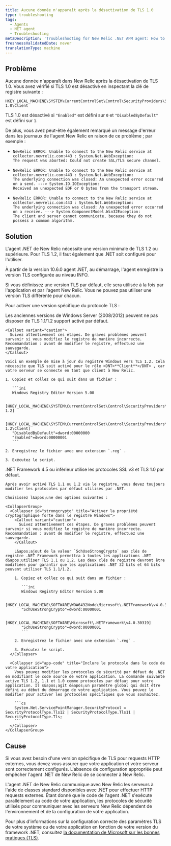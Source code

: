 ```yaml
---
title: Aucune donnée n'apparaît après la désactivation de TLS 1.0
type: troubleshooting
tags:
  - Agents
  - NET agent
  - Troubleshooting
metaDescription: 'Troubleshooting for New Relic .NET APM agent: How to configure your TLS protocol preferences for your .NET application and environment.'
freshnessValidatedDate: never
translationType: machine
---
```


## Problème

Aucune donnée n&apos;apparaît dans New Relic après la désactivation de TLS 1.0. Vous avez vérifié si TLS 1.0 est désactivé en inspectant la clé de registre suivante :

```
HKEY_LOCAL_MACHINE\SYSTEM\CurrentControlSet\Control\SecurityProviders\SCHANNEL\Protocols\TLS 1.0\Client
```

TLS 1.0 est désactivé si `"Enabled"` est défini sur `0` et `"DisabledByDefault"` est défini sur `1`.

De plus, vous avez peut-être également remarqué un message d&apos;erreur dans les journaux de l&apos;agent New Relic en raison de ce problème ; par exemple :

* ```
  NewRelic ERROR: Unable to connect to the New Relic service at collector.newrelic.com:443 : System.Net.WebException: 
  The request was aborted: Could not create SSL/TLS secure channel.
  ```
* ```
  NewRelic ERROR: Unable to connect to the New Relic service at collector.newrelic.com:443 : System.Net.WebException: 
  The underlying connection was closed: An unexpected error occurred on a send. ---> System.IO.IOException: 
  Received an unexpected EOF or 0 bytes from the transport stream.
  ```
* ```
  NewRelic ERROR: Unable to connect to the New Relic service at collector.newrelic.com:443 : System.Net.WebException: 
  The underlying connection was closed: An unexpected error occurred on a receive. ---> System.ComponentModel.Win32Exception: 
  The client and server cannot communicate, because they do not possess a common algorithm.
  ```

## Solution

L&apos;agent .NET de New Relic nécessite une version minimale de TLS 1.2 ou supérieure. Pour TLS 1.2, il faut également que .NET soit configuré pour l&apos;utiliser.

À partir de la version 10.6.0 agent .NET, au démarrage, l&apos;agent enregistre la version TLS configurée au niveau INFO.

<Callout variant="important">
  Si vous définissez une version TLS par défaut, elle sera utilisée à la fois par l&apos;application et par l&apos;agent New Relic. Vous ne pouvez pas utiliser une version TLS différente pour chacun.
</Callout>

Pour activer une version spécifique du protocole TLS :

<CollapserGroup>
  <Collapser id="windows-registry" title="Étape 1. Activez les protocoles TLS dans le registre Windows.">
    Les anciennes versions de Windows Server (2008/2012) peuvent ne pas disposer de TLS 1.1/1.2 support activé par défaut.

    <Callout variant="caution">
      Suivez attentivement ces étapes. De graves problèmes peuvent survenir si vous modifiez le registre de manière incorrecte. Recommandation : avant de modifier le registre, effectuez une sauvegarde.
    </Callout>

    Voici un exemple de mise à jour du registre Windows vers TLS 1.2. Cela nécessite que TLS soit activé pour le rôle <DNT>**Client**</DNT> , car votre serveur se connecte en tant que client à New Relic.

    1. Copiez et collez ce qui suit dans un fichier :

       ```ini
       Windows Registry Editor Version 5.00

       [HKEY_LOCAL_MACHINE\SYSTEM\CurrentControlSet\Control\SecurityProviders\SCHANNEL\Protocols\TLS 1.2]

       [HKEY_LOCAL_MACHINE\SYSTEM\CurrentControlSet\Control\SecurityProviders\SCHANNEL\Protocols\TLS 1.2\Client]
       "DisabledByDefault"=dword:00000000
       "Enabled"=dword:00000001
       ```

    2. Enregistrez le fichier avec une extension `.reg` .

    3. Exécutez le script.
  </Collapser>

  <Collapser id="windows-registry" title="Étape 2. Activer les protocoles par défaut .NET">
    .NET Framework 4.5 ou inférieur utilise les protocoles SSL v3 et TLS 1.0 par défaut.

    Après avoir activé TLS 1.1 ou 1.2 via le registre, vous devez toujours modifier les protocoles par défaut utilisés par .NET.

    Choisissez l&apos;une des options suivantes :

    <CollapserGroup>
      <Collapser id="strongcrypto" title="Activer la propriété cryptographique forte dans le registre Windows">
        <Callout variant="caution">
          Suivez attentivement ces étapes. De graves problèmes peuvent survenir si vous modifiez le registre de manière incorrecte. Recommandation : avant de modifier le registre, effectuez une sauvegarde.
        </Callout>

        L&apos;ajout de la valeur `SchUseStrongCrypto` aux clés de registre .NET Framework permettra à toutes les applications .NET d&apos;utiliser TLS 1.1 ou 1.2. Les deux clés de registre devront être modifiées pour garantir que les applications .NET 32 bits et 64 bits peuvent utiliser TLS 1.1/1.2.

        1. Copiez et collez ce qui suit dans un fichier :

           ```ini
           Windows Registry Editor Version 5.00

           [HKEY_LOCAL_MACHINE\SOFTWARE\WOW6432Node\Microsoft\.NETFramework\v4.0.30319] 
           "SchUseStrongCrypto"=dword:00000001

           [HKEY_LOCAL_MACHINE\SOFTWARE\Microsoft\.NETFramework\v4.0.30319]
           "SchUseStrongCrypto"=dword:00000001
           ```

        2. Enregistrez le fichier avec une extension `.reg` .

        3. Exécutez le script.
      </Collapser>

      <Collapser id="app-code" title="Inclure le protocole dans le code de votre application">
        Vous pouvez modifier les protocoles de sécurité par défaut de .NET en modifiant le code source de votre application. La commande suivante active TLS 1.2, 1.1 et 1.0 comme protocoles par défaut pour votre application. Il s&apos;agit d&apos;un paramètre global qui doit être défini au début du démarrage de votre application. Vous pouvez le modifier pour activer les protocoles spécifiques que vous souhaitez.

        ```cs
        System.Net.ServicePointManager.SecurityProtocol = SecurityProtocolType.Tls12 | SecurityProtocolType.Tls11 | SecurityProtocolType.Tls;
        ```
      </Collapser>
    </CollapserGroup>
  </Collapser>
</CollapserGroup>

## Cause

Si vous avez besoin d&apos;une version spécifique de TLS pour requests HTTP externes, vous devez vous assurer que votre application et votre serveur sont correctement configurés. L&apos;absence de configuration appropriée peut empêcher l&apos;agent .NET de New Relic de se connecter à New Relic.

L&apos;agent .NET de New Relic communique avec New Relic les serveurs à l&apos;aide de classes standard disponibles avec .NET pour effectuer HTTP requests externes. Étant donné que le code de l&apos;agent .NET s&apos;exécute parallèlement au code de votre application, les protocoles de sécurité utilisés pour communiquer avec les serveurs New Relic dépendent de l&apos;environnement et de la configuration de votre application.

Pour plus d&apos;informations sur la configuration correcte des paramètres TLS de votre système ou de votre application en fonction de votre version du framework .NET, consultez [la documentation de Microsoft sur les bonnes pratiques (TLS)](https://docs.microsoft.com/en-us/dotnet/framework/network-programming/tls).